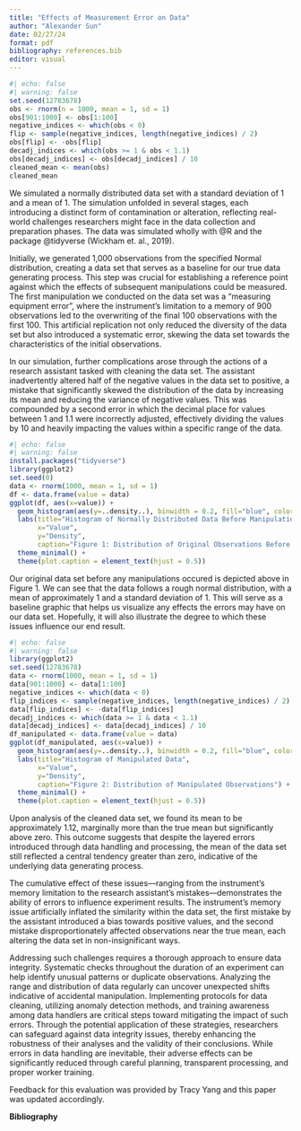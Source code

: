 ```yaml
---
title: "Effects of Measurement Error on Data"
author: "Alexander Sun"
date: 02/27/24
format: pdf 
bibliography: references.bib
editor: visual
---
```


```r
#| echo: false
#| warning: false
set.seed(12783678) 
obs <- rnorm(n = 1000, mean = 1, sd = 1)
obs[901:1000] <- obs[1:100]
negative_indices <- which(obs < 0)
flip <- sample(negative_indices, length(negative_indices) / 2)
obs[flip] <- -obs[flip]
decadj_indices <- which(obs >= 1 & obs < 1.1)
obs[decadj_indices] <- obs[decadj_indices] / 10
cleaned_mean <- mean(obs)
cleaned_mean
```

We simulated a normally distributed data set with a standard deviation of 1 and a mean of 1. The simulation unfolded in several stages, each introducing a distinct form of contamination or alteration, reflecting real-world challenges researchers might face in the data collection and preparation phases. The data was simulated wholly with @R and the package @tidyverse (Wickham et. al., 2019).

Initially, we generated 1,000 observations from the specified Normal distribution, creating a data set that serves as a baseline for our true data generating process. This step was crucial for establishing a reference point against which the effects of subsequent manipulations could be measured. The first manipulation we conducted on the data set was a "measuring equipment error", where the instrument's limitation to a memory of 900 observations led to the overwriting of the final 100 observations with the first 100. This artificial replication not only reduced the diversity of the data set but also introduced a systematic error, skewing the data set towards the characteristics of the initial observations.

In our simulation, further complications arose through the actions of a research assistant tasked with cleaning the data set. The assistant inadvertently altered half of the negative values in the data set to positive, a mistake that significantly skewed the distribution of the data by increasing its mean and reducing the variance of negative values. This was compounded by a second error in which the decimal place for values between 1 and 1.1 were incorrectly adjusted, effectively dividing the values by 10 and heavily impacting the values within a specific range of the data.

```r
#| echo: false
#| warning: false
install.packages("tidyverse")
library(ggplot2)
set.seed(0)
data <- rnorm(1000, mean = 1, sd = 1)
df <- data.frame(value = data)
ggplot(df, aes(x=value)) +
  geom_histogram(aes(y=..density..), binwidth = 0.2, fill="blue", color="black", alpha=0.7) +
  labs(title="Histogram of Normally Distributed Data Before Manipulations",
       x="Value",
       y="Density",
       caption="Figure 1: Distribution of Original Observations Before Manipulations") +
  theme_minimal() +
  theme(plot.caption = element_text(hjust = 0.5)) 
```

Our original data set before any manipulations occured is depicted above in Figure 1. We can see that the data follows a rough normal distribution, with a mean of approximately 1 and a standard deviation of 1. This will serve as a baseline graphic that helps us visualize any effects the errors may have on our data set. Hopefully, it will also illustrate the degree to which these issues influence our end result.

```r
#| echo: false
#| warning: false
library(ggplot2)
set.seed(12783678)
data <- rnorm(1000, mean = 1, sd = 1)
data[901:1000] <- data[1:100]
negative_indices <- which(data < 0)
flip_indices <- sample(negative_indices, length(negative_indices) / 2)
data[flip_indices] <- -data[flip_indices]
decadj_indices <- which(data >= 1 & data < 1.1)
data[decadj_indices] <- data[decadj_indices] / 10
df_manipulated <- data.frame(value = data)
ggplot(df_manipulated, aes(x=value)) +
  geom_histogram(aes(y=..density..), binwidth = 0.2, fill="blue", color="black", alpha=0.7) +
  labs(title="Histogram of Manipulated Data",
       x="Value",
       y="Density",
       caption="Figure 2: Distribution of Manipulated Observations") +
  theme_minimal() +
  theme(plot.caption = element_text(hjust = 0.5))
```

Upon analysis of the cleaned data set, we found its mean to be approximately 1.12, marginally more than the true mean but significantly above zero. This outcome suggests that despite the layered errors introduced through data handling and processing, the mean of the data set still reflected a central tendency greater than zero, indicative of the underlying data generating process.

The cumulative effect of these issues—ranging from the instrument's memory limitation to the research assistant's mistakes—demonstrates the ability of errors to influence experiment results. The instrument's memory issue artificially inflated the similarity within the data set, the first mistake by the assistant introduced a bias towards positive values, and the second mistake disproportionately affected observations near the true mean, each altering the data set in non-insignificant ways.

Addressing such challenges requires a thorough approach to ensure data integrity. Systematic checks throughout the duration of an experiment can help identify unusual patterns or duplicate observations. Analyzing the range and distribution of data regularly can uncover unexpected shifts indicative of accidental manipulation. Implementing protocols for data cleaning, utilizing anomaly detection methods, and training awareness among data handlers are critical steps toward mitigating the impact of such errors. Through the potential application of these strategies, researchers can safeguard against data integrity issues, thereby enhancing the robustness of their analyses and the validity of their conclusions. While errors in data handling are inevitable, their adverse effects can be significantly reduced through careful planning, transparent processing, and proper worker training.

Feedback for this evaluation was provided by Tracy Yang and this paper was updated accordingly.

\newpage

**Bibliography**
